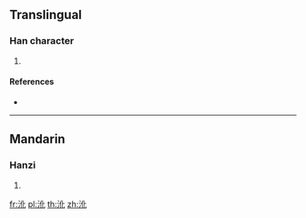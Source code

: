 ==Translingual==

===Han character===
{{Han char|rn=85|rad=水|as=04|sn=7|four=31110|canj=EOP,XEOP}}

# {{defn|Han|sort=水04}}

====References====
* {{Han ref|kx=0611.030|dkj=17197|hdz=31567.030|uh=6C8E|ud=27790|bh=CB5D|bd=52061}}

----

==Mandarin==

===Hanzi===
{{cmn-hanzi|pin=[[huò]] ([[huo4]])|wg=huo<sup>4</sup>}}

# {{defn|lang=cmn|sort=水04}}

[[fr:沎]]
[[pl:沎]]
[[th:沎]]
[[zh:沎]]